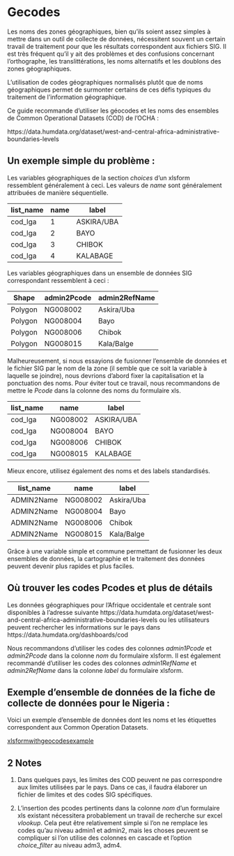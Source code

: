 # Gecodes

Les noms des zones géographiques, bien qu'ils soient assez simples à mettre dans un outil de collecte de données, nécessitent souvent un certain travail de traitement pour que les résultats correspondent aux fichiers SIG.  Il est très fréquent qu'il y ait des problèmes et des confusions concernant l'orthographe, les translittérations, les noms alternatifs et les doublons des zones géographiques.

L'utilisation de codes géographiques normalisés plutôt que de noms géographiques permet de surmonter certains de ces défis typiques du traitement de l'information géographique.  

Ce guide recommande d'utiliser les géocodes et les noms des ensembles de Common Operational Datasets (COD) de l'OCHA : 

https://data.humdata.org/dataset/west-and-central-africa-administrative-boundaries-levels


## Un exemple simple du problème :

Les variables géographiques de la section *choices* d'un xlsform ressemblent généralement à ceci.  Les valeurs de *name* sont généralement attribuées de manière séquentielle. 


list_name | name | label
---- | --- |---- 
cod_lga | 1 | ASKIRA/UBA
cod_lga | 2 | BAYO
cod_lga | 3 | CHIBOK
cod_lga | 4 | KALABAGE

Les variables géographiques dans un ensemble de données SIG correspondant ressemblent à ceci :

Shape | admin2Pcode | admin2RefName
---- | --- |---- 
Polygon |NG008002 | Askira/Uba
Polygon |NG008004 | Bayo
Polygon |NG008006 | Chibok
Polygon |NG008015 | Kala/Balge

Malheureusement, si nous essayions de fusionner l'ensemble de données et le fichier SIG par le nom de la zone (il semble que ce soit la variable à laquelle se joindre), nous devrions d'abord fixer la capitalisation et la ponctuation des noms.  Pour éviter tout ce travail, nous recommandons de mettre le *Pcode* dans la colonne des noms du formulaire xls.  

list_name | name | label
---- | --- |---- 
cod_lga | NG008002 | ASKIRA/UBA
cod_lga | NG008004 | BAYO
cod_lga | NG008006 | CHIBOK
cod_lga | NG008015 | KALABAGE

Mieux encore, utilisez également des noms et des labels standardisés.  

list_name | name | label
---- | --- |---- 
ADMIN2Name | NG008002 | Askira/Uba
ADMIN2Name | NG008004 | Bayo
ADMIN2Name | NG008006 | Chibok
ADMIN2Name | NG008015 | Kala/Balge

Grâce à une variable simple et commune permettant de fusionner les deux ensembles de données, la cartographie et le traitement des données peuvent devenir plus rapides et plus faciles.

## Où trouver les codes Pcodes et plus de détails

Les données géographiques pour l'Afrique occidentale et centrale sont disponibles à l'adresse suivante  https://data.humdata.org/dataset/west-and-central-africa-administrative-boundaries-levels ou les utilisateurs peuvent rechercher les informations sur le pays dans https://data.humdata.org/dashboards/cod

Nous recommandons d'utiliser les codes des colonnes *admin1Pcode* et *admin2Pcode* dans la colonne *nom* du formulaire xlsform.  Il est également recommandé d'utiliser les codes des colonnes *admin1RefName* et *admin2RefName* dans la colonne *label* du formulaire xlsform.

## Exemple d'ensemble de données de la fiche de collecte de données pour le Nigeria :

Voici un exemple d'ensemble de données dont les noms et les étiquettes correspondent aux  Common Operation Datasets.

[xlsformwithgeocodesexample](https://wfp-vam.github.io/RBD_Resilience_guide_FR/blob/main/questionnaires/xlsformwithgeocodesexample.xlsx?raw=true) 

## 2 Notes

1. Dans quelques pays, les limites des COD peuvent ne pas correspondre aux limites utilisées par le pays.  Dans ce cas, il faudra élaborer un fichier de limites et des codes SIG spécifiques.  

2. L'insertion des pcodes pertinents dans la colonne *nom* d'un formulaire xls existant nécessitera probablement un travail de recherche sur excel *vlookup*.  Cela peut être relativement simple si l'on ne remplace les codes qu'au niveau admin1 et admin2, mais les choses peuvent se compliquer si l'on utilise des colonnes en cascade et l'option *choice_filter* au niveau adm3, adm4. 




